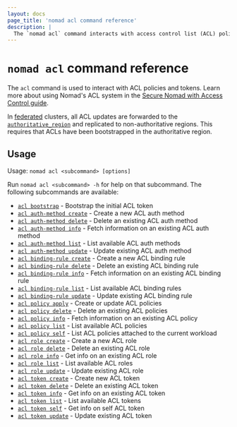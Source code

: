 ```yaml
---
layout: docs
page_title: 'nomad acl command reference'
description: |
  The `nomad acl` command interacts with access control list (ACL) policies, roles, tokens, binding rules, and authentication methods.
---
```


# `nomad acl` command reference

The `acl` command is used to interact with ACL policies and tokens. Learn more
about using Nomad's ACL system in the [Secure Nomad with Access Control
guide][secure-guide].

In [federated][] clusters, all ACL updates are forwarded to the
[`authoritative_region`][] and replicated to non-authoritative regions. This
requires that ACLs have been bootstrapped in the authoritative region.

## Usage

Usage: `nomad acl <subcommand> [options]`

Run `nomad acl <subcommand> -h` for help on that subcommand. The following
subcommands are available:

- [`acl bootstrap`][bootstrap] - Bootstrap the initial ACL token
- [`acl auth-method create`][authmethodcreate] - Create a new ACL auth method
- [`acl auth-method delete`][authmethoddelete] - Delete an existing ACL auth method
- [`acl auth-method info`][authmethodinfo] - Fetch information on an existing ACL auth method
- [`acl auth-method list`][authmethodlist] - List available ACL auth methods
- [`acl auth-method update`][authmethodupdate] - Update existing ACL auth method
- [`acl binding-rule create`][bindingrulecreate] - Create a new ACL binding rule
- [`acl binding-rule delete`][bindingruledelete] - Delete an existing ACL binding rule
- [`acl binding-rule info`][bindingruleinfo] - Fetch information on an existing ACL binding rule
- [`acl binding-rule list`][bindingrulelist] - List available ACL binding rules
- [`acl binding-rule update`][bindingruleupdate] - Update existing ACL binding rule
- [`acl policy apply`][policyapply] - Create or update ACL policies
- [`acl policy delete`][policydelete] - Delete an existing ACL policies
- [`acl policy info`][policyinfo] - Fetch information on an existing ACL policy
- [`acl policy list`][policylist] - List available ACL policies
- [`acl policy self`][policyself] - List ACL policies attached to the current workload
- [`acl role create`][rolecreate] - Create a new ACL role
- [`acl role delete`][roledelete] - Delete an existing ACL role
- [`acl role info`][roleinfo] - Get info on an existing ACL role
- [`acl role list`][rolelist] - List available ACL roles
- [`acl role update`][roleupdate] - Update existing ACL role
- [`acl token create`][tokencreate] - Create new ACL token
- [`acl token delete`][tokendelete] - Delete an existing ACL token
- [`acl token info`][tokeninfo] - Get info on an existing ACL token
- [`acl token list`][tokenlist] - List available ACL tokens
- [`acl token self`][tokenself] - Get info on self ACL token
- [`acl token update`][tokenupdate] - Update existing ACL token

[bootstrap]: /nomad/commands/acl/bootstrap
[authmethodcreate]: /nomad/commands/acl/auth-method/create
[authmethoddelete]: /nomad/commands/acl/auth-method/delete
[authmethodinfo]: /nomad/commands/acl/auth-method/info
[authmethodlist]: /nomad/commands/acl/auth-method/list
[authmethodupdate]: /nomad/commands/acl/auth-method/update
[bindingrulecreate]: /nomad/commands/acl/binding-rule/create
[bindingruledelete]: /nomad/commands/acl/binding-rule/delete
[bindingruleinfo]: /nomad/commands/acl/binding-rule/info
[bindingrulelist]: /nomad/commands/acl/binding-rule/list
[bindingruleupdate]: /nomad/commands/acl/binding-rule/update
[policyapply]: /nomad/commands/acl/policy/apply
[policydelete]: /nomad/commands/acl/policy/delete
[policyinfo]: /nomad/commands/acl/policy/info
[policylist]: /nomad/commands/acl/policy/list
[policyself]: /nomad/commands/acl/policy/self
[tokencreate]: /nomad/commands/acl/token/create
[tokenupdate]: /nomad/commands/acl/token/update
[tokendelete]: /nomad/commands/acl/token/delete
[tokeninfo]: /nomad/commands/acl/token/info
[tokenlist]: /nomad/commands/acl/token/list
[tokenself]: /nomad/commands/acl/token/self
[rolecreate]: /nomad/commands/acl/role/create
[roleupdate]: /nomad/commands/acl/role/update
[roledelete]: /nomad/commands/acl/role/delete
[roleinfo]: /nomad/commands/acl/role/info
[rolelist]: /nomad/commands/acl/role/list
[secure-guide]: /nomad/tutorials/access-control
[federated]: //nomad/docs/deploy/clusters/federate-regions
[`authoritative_region`]: /nomad/docs/configuration/server#authoritative_region
